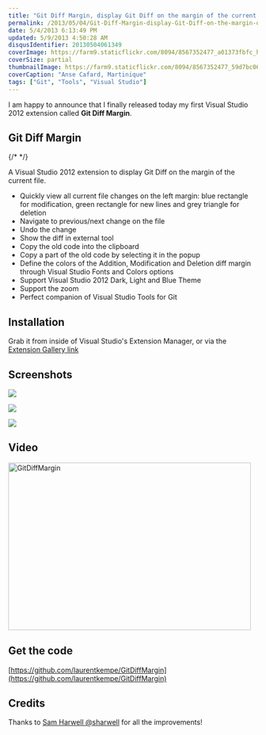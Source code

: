 ```yaml
---
title: "Git Diff Margin, display Git Diff on the margin of the current file in Visual Studio 2012"
permalink: /2013/05/04/Git-Diff-Margin-display-Git-Diff-on-the-margin-of-the-current-file/
date: 5/4/2013 6:13:49 PM
updated: 5/9/2013 4:50:28 AM
disqusIdentifier: 20130504061349
coverImage: https://farm9.staticflickr.com/8094/8567352477_a01373fbfc_h.jpg
coverSize: partial
thumbnailImage: https://farm9.staticflickr.com/8094/8567352477_59d7bc06c0_q.jpg
coverCaption: "Anse Cafard, Martinique"
tags: ["Git", "Tools", "Visual Studio"]
---
```

I am happy to announce that I finally released today my first Visual Studio 2012 extension called **Git Diff Margin**.

## Git Diff Margin
{/* <!-- more --> */}

A Visual Studio 2012 extension to display Git Diff on the margin of the current file.

*   Quickly view all current file changes on the left margin: blue rectangle for modification, green rectangle for new lines and grey triangle for deletion 
*   Navigate to previous/next change on the file 
*   Undo the change 
*   Show the diff in external tool 
*   Copy the old code into the clipboard 
*   Copy a part of the old code by selecting it in the popup 
*   Define the colors of the Addition, Modification and Deletion diff margin through Visual Studio Fonts and Colors options 
*   Support Visual Studio 2012 Dark, Light and Blue Theme 
*   Support the zoom 
*   Perfect companion of Visual Studio Tools for Git   

## Installation 

Grab it from inside of Visual Studio's Extension Manager, or via the [Extension Gallery link](http://visualstudiogallery.msdn.microsoft.com/cf49cf30-2ca6-4ea0-b7cc-6a8e0dadc1a8)

## Screenshots

![](http://farm9.staticflickr.com/8329/8116895025_ec9519b5bb_o.png)

![](http://farm9.staticflickr.com/8370/8457441367_dc23f4a51c_o.png)

![](http://farm9.staticflickr.com/8385/8457451383_068e258b94_o.png)

## Video

<a data-flickr-embed="true" href="https://www.flickr.com/photos/laurentkempe/8116990137/" title="GitDiffMargin"><img src="https://live.staticflickr.com/8330/8116990137_bd669ee9fc.jpg" width="490" height="338" alt="GitDiffMargin"/></a><script async src="//embedr.flickr.com/assets/client-code.js" charset="utf-8"></script>

## Get the code

[https://github.com/laurentkempe/GitDiffMargin](https://github.com/laurentkempe/GitDiffMargin)

## Credits

 Thanks to [Sam Harwell @sharwell](https://github.com/sharwell) for all the improvements!    
